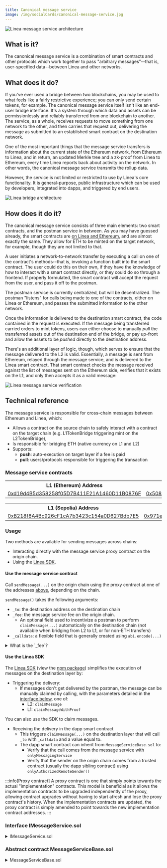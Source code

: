 ```yaml
---
title: Canonical message service
image: /img/socialCards/canonical-message-service.jpg
---
```



<div class="center-container">
  <div class="img-large">
    <img
      src="/img/get_started/concepts/message_service/Linea_message_service_2.png"
      alt="Linea message service architecture"
    />
  </div>
</div>

## What is it?

The canonical message service is a combination of smart contracts and other protocols which work together to pass "arbitrary messages"--that is, user-specified data--between Linea and other networks.

## What does it do?

If you've ever used a bridge between two blockchains, you may be used to what feels like a fairly restrictive experience; you can only send certain tokens, for example. The canonical message service itself isn't like an end-user bridge interface. It's a system through which data and assets can be permissionlessly and reliably transferred from one blockchain to another. The service, as a whole, receives requests to move something from one network to the other, and then carries that request out, delivering the message as submitted to an established smart contract on the destination network.

One of the most important things that the message service transfers is information about the current state of the Ethereum network, from Ethereum to Linea, and in return, an updated Merkle tree and a zk-proof from Linea to Ethereum, every time Linea reports back about activity on the network. In other words, the canonical message service transmits the rollup data.

However, the service is not limited or restricted to use by Linea's core functionality. It is general-purpose, public infrastructure which can be used by developers, integrated into dapps, and triggered by end users.

<div class="center-container">
  <div class="img-large">
    <img
      src="/img/get_started/concepts/message_service/Linea_bridge_architecture.png"
      alt="Linea bridge architecture"
    />
  </div>
</div>

## How does it do it?

The canonical message service consists of three main elements: two smart contracts, and the postman service in between. As you may have guessed already, the smart contracts are [on Linea and Ethereum](./message-service.mdx#message-service-contracts), and are almost exactly the same. They allow for ETH to be minted on the target network, for example, though they are not limited to that.

A user initiates a network-to-network transfer by executing a call on one of the contract's methods--that is, invoking a function built into the smart contract. The user could do this on their own, if they have the knowledge of how to interact with a smart contract directly, or they could do so through a frontend. If properly formulated, the smart contract will accept the request from the user, and pass it off to the postman.

The postman service is currently centralized, but will be decentralized. The postman "listens" for calls being made to one of the contracts, either on Linea or Ethereum, and passes the submitted information to the other network.

Once the information is delivered to the destination smart contract, the code contained in the request is executed. If the message being transferred carried orders to mint tokens, users can either choose to manually _pull_ the transferred assets out of the destination end of the bridge, or pay up-front and allow the assets to be _pushed_ directly to the destination address.

There's an additional layer of logic, though, which serves to ensure that the message delivered to the L2 is valid. Essentially, a message is sent from Ethereum, relayed through the message service, and is delivered to the Linea smart contract. That smart contract checks the message received against the list of messages sent on the Ethereum side, verifies that it exists on the L1, and only then accepts it as a valid message:

<div class="center-container">
  <div class="img-large">
    <img
      src="/img/get_started/concepts/message_service/Linea_message_service_1.png"
      alt="Linea message service verification"
    />
  </div>
</div>

## Technical reference

The message service is responsible for cross-chain messages between Ethereum and Linea, which:

- Allows a contract on the source chain to safely interact with a contract on the target chain 
(e.g. L1TokenBridge triggering mint on the L2TokenBridge),
- Is responsible for bridging ETH (native currency on L1 and L2)
- Supports:
  - **push**: auto-execution on target layer if a fee is paid
  - **pull**: users/protocols responsible for triggering the transaction

### Message service contracts

<Tabs groupId="Mainnet-Testnet" className="my-tabs">
  <TabItem value="Mainnet" label="Mainnet" default>
    <table>
      <tbody>
        <tr>
          <th>L1 (Ethereum) Address</th>
          <th>L2 (Linea) Address</th>
        </tr>
        <tr>
          <td>
            <a href="https://etherscan.io/address/0xd19d4B5d358258f05D7B411E21A1460D11B0876F">
              0xd19d4B5d358258f05D7B411E21A1460D11B0876F
            </a>
          </td>
          <td>
            <a href="https://lineascan.build/address/0x508Ca82Df566dCD1B0DE8296e70a96332cD644ec">
              0x508Ca82Df566dCD1B0DE8296e70a96332cD644ec
            </a>
          </td>
        </tr>
      </tbody>
    </table>
  </TabItem>
    <TabItem value="Linea Sepolia" label="Linea Sepolia">
    <table>
      <tbody>
        <tr>
          <th>L1 (Sepolia) Address</th>
          <th>L2 (Linea Sepolia) Address</th>
        </tr>
        <tr>
          <td>
            <a href="https://sepolia.etherscan.io/address/0xB218f8A4Bc926cF1cA7b3423c154a0D627Bdb7E5">
            0xB218f8A4Bc926cF1cA7b3423c154a0D627Bdb7E5
            </a>
          </td>
          <td>
            <a href="https://sepolia.lineascan.build/address/0x971e727e956690b9957be6d51ec16e73acac83a7">
            0x971e727e956690b9957be6d51Ec16E73AcAC83A7
            </a>
          </td>
        </tr>
      </tbody>
    </table>
  </TabItem>
</Tabs>

### Usage

Two methods are available for sending messages across chains:

- Interacting directly with the message service proxy contract on the origin chain.
- Using the [Linea SDK](../api/linea-sdk.mdx).

#### Use the message service contract

Call `sendMessage(...)` on the origin chain using the proxy contract at one of the addresses 
[above](#message-service-contracts), depending on the chain.

`sendMessage()` takes the following arguments:

- `_to`: the destination address on the destination chain
- `_fee`: the message service fee on the origin chain. 
  - An optional field used to incentivize a postman to perform `claimMessage(...)` automatically 
  on the destination chain (not available when bridging from L2 to L1, or for non-ETH transfers)
- `_calldata`: a flexible field that is generally created using `abi.encode(...)`

<details>

  <summary>What is the `_fee`?</summary>

  **L1 -> L2:**
  - Automatic claiming: 0 (The postman fee is sponsored by Linea.)
  - Manual claiming: 0

  **L2 -> L1:**
  - Manual claiming: 0.001 ETH (anti-DDOS fee)

  _Automatic claiming is not available for L2 -> L1._

  See our [main bridge page](../get-started/how-to/bridge.mdx) for more information on the 
  execution fees that apply.

</details>

#### Use the Linea SDK

The [Linea SDK](../api/linea-sdk.mdx) (view the [npm package](https://www.npmjs.com/package/@consensys/linea-sdk?activeTab=readme))
simplifies the execution of messages on the destination layer by:

- Triggering the delivery:
  - If messages don't get delivered by the postman, the message can be manually claimed by 
  calling, with the parameters detailed in the [interface below](#interface-imessageservicesol),
  one of:
    - L2: `claimMessage` 
    - L1: `claimMessageWithProof`

You can also use the SDK to claim messages.

- Receiving the delivery in the dapp smart contract
  - This triggers `claimMessage(...)` on the destination layer that will call `_to` with 
  `_calldata` and a value equal to.
  - The dapp smart contract can inherit from `MessageServiceBase.sol` to:
    - Verify that the call comes from the message service with `onlyMessagingService`
    - Verify that the sender on the origin chain comes from a trusted contract (usually the dapp 
    sibling contract) using `onlyAuthorizedRemoteSender()`

:::info[Proxy contract]
A proxy contract is one that simply points towards the actual "implementation" contracts. This model
is beneficial as it allows the implementation contracts to be upgraded independently of the proxy,
allowing contract upgrades without having to start afresh and lose the proxy contract's history. 
When the implementation contracts are updated, the proxy contract is simply amended to point 
towards the new implementation contract addresses.
:::

### Interface IMessageService.sol

<details>
  <summary>IMessageService.sol</summary>
  <CodeBlock language="solidity">{IMessageService}</CodeBlock>
</details>

### Abstract contract MessageServiceBase.sol

<details>
  <summary>MessageServiceBase.sol</summary>
  <CodeBlock language="solidity">{MessageServiceBase}</CodeBlock>
</details>

